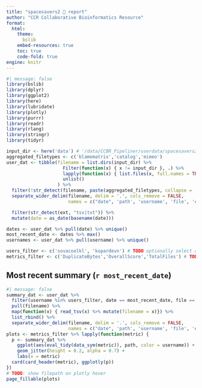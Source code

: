 ```yaml
---
title: "spacesavers2 🚀 report"
author: "CCR Collaborative Bioinformatics Resource"
format:
  html:
    theme:
      bslib
    embed-resources: true
    toc: true
    code-fold: true
engine: knitr
---
```


```r
#| message: false
library(bslib)
library(dplyr)
library(ggplot2)
library(here)
library(lubridate)
library(plotly)
library(purrr)
library(readr)
library(rlang)
library(stringr)
library(tidyr)

input_dir <- here('data') # '/data/CCBR_Pipeliner/userdata/spacesavers2/'
aggregated_filetypes <- c('blamematrix','catalog','mimeo')
user_dat <- tibble(filename = list.dirs(input_dir) %>%
                     Filter(function(x) { x != input_dir }, .) %>%
                     lapply(function(x) { list.files(x, full.names = TRUE) }) %>%
                     unlist()
                   ) %>%
  filter(!str_detect(filename, paste(aggregated_filetypes, collapse = '|'))) %>%
  separate_wider_delim(filename, delim = '.', cols_remove = FALSE,
                       names = c("date", 'path', 'username', 'file', 'ext')) %>%

  filter(str_detect(ext, "tsv|txt")) %>%
  mutate(date = as_date(basename(date)))

dates <- user_dat %>% pull(date) %>% unique()
most_recent_date <- dates %>% max()
usernames <- user_dat %>% pull(username) %>% unique()

users_filter <- c('sovacoolkl', 'kopardevn') # TODO optionally select certain users
metrics_filter <- c('DuplicateBytes','OverallScore','TotalFiles') # TODO optionally select certain metrics
```

## Most recent summary (`r most_recent_date`)

```r
#| message: false
summary_dat <- user_dat %>%
  filter(username %in% users_filter, date == most_recent_date, file == 'summary') %>%
  pull(filename) %>%
  map(function(x) { read_tsv(x) %>% mutate(filename = x)}) %>%
  list_rbind() %>%
  separate_wider_delim(filename, delim = '.', cols_remove = FALSE,
                       names = c("date", 'path', 'username', 'file', 'ext'))
plots <- metrics_filter %>% lapply(function(metric) {
  p <- summary_dat %>%
    ggplot(aes(eval_tidy(data_sym(metric)), path, color = username)) +
    geom_jitter(height = 0.2, alpha = 0.7) +
    labs(x = metric)
  card(card_header(metric), ggplotly(p))
})
# TODO: show filepath on plotly hover
page_fillable(plots)
```
